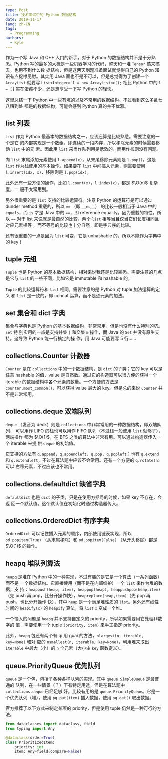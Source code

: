 ```yaml
---
type: Post
title: 技术面试中的 Python 数据结构
date: 2019-11-17
lang: zh-CN
tags:
  - Programming
authors:
  - Kyle
---
```


作为一个写 Java 和 C++ 入门的新手，对于 Python 的数据结构并不是十分熟悉。Python
写的最多的大概是一些机器学习的代码，整天和一堆 `Tensor` 搞来搞去，也用不到什么数
据结构，但是这两天刷题准备面试就觉得自己的 Python 知识有点捉襟见肘。其实用 Java
面也不是不可以，但是总觉得为了创建一个 `ArrayList` 就要写 `List<Integer> l = new
ArrayList<>();` 相比 Python 中的 `l = []` 实在蛋疼不少，还是想享受一下写 Python
的轻快。

这里总结一下 Python 中一些有坑的以及不常用的数据结构。不过看到这么多乱七八糟到处
都是的数据结构，可能会感到 Python 真的并不优雅。

## list 列表

`List` 作为 Python 最基本的数据结构之一，应该还算是比较熟悉。需要注意的一个是它
的内部实现是一个数组，即连续的一段内存，所以移除元素的时候需要移动 `list` 中的元
素。因此用 `list` 来当作队列用是低效的，而用作栈则没有问题。

向 `list` 末尾添加元素使用 `l.append(x)`，从末尾移除元素则是 `l.pop()`。这是
`list` 作为栈使用的基本操作。如果要在 `list` 中间插入元素，则需要使用
`l.insert(idx, x)`，移除则是 `l.pop(idx)`。

此外还有一些方便的操作，比如 `l.count(x)`，`l.index(x)`，都是 $\O(n)$ 复杂度，一
般不太常用到。

另外很重要的是 `list` 支持的比较运算符。注意 Python 的运算符是可以通过 dunder
method 重载的，所以 `==` （即 `__eq__`） 的比较一般相当于 Java 中的 `equals`，而
`is` 才是 Java 中的 `==`，即 reference equality。因为重载的特性，所以 `==` 对于
list 来说就是最自然的比较，两个 `list` 相等当且仅当它们长度相同且对应元素相等；
而不等号的比较也十分自然，即是字典序的比较。

还有很重要的一点是因为 `list` 可变，它是 unhashable 的，所以不能作为字典中的
key！

## tuple 元组

`Tuple` 也是 Python 的基本数据结构，相对来说我还是比较熟悉。需要注意的几点是它与
`list` 的一些不同，比如它是 immutable 和 hashable 的。

`Tuple` 的比较运算符和 `list` 相同。需要注意的是 Python 对 tuple 加法运算的定义
和 `list` 是一致的，即 concat 运算，而不是逐元素的加法。

## set 集合和 dict 字典

集合与字典也是 Python 的基本数据结构，非常常用，但是也没有什么特别的坑。`set` 特
别实用的一点是支持并集 `|`
和交集 `&` 操作，而 Java 的 `Set` 并没有原生支持。这导致 Python 能一行搞定的操
作，用 Java 可能要写 5 行……

## collections.Counter 计数器

`Counter` 是在 `collections` 中的一个数据结构，是 `dict` 的子类；它的 key 可以是
任意 hashable 的值，value 是自然数。通过它的构造器可以很方便的获得一个 iterable
的数据结构中各个元素的数量。一个方便的方法是 `counter.most_common()`，可以获得
value 最大的 key。但是总的来说 `Counter` 并不是非常常用。

## collections.deque 双端队列

`deque` （发音为 deck）则是 `collections` 中非常常用的一种数据结构，即双端队列，
可以用作 LIFO 的栈也可以用作 FIFO 队列（不过栈一般使用 `list` 就够了），两端操作
都为 $\O(1)$，在 BFS 之类的算法中非常有用。可以通过构造器传入一个 iterable 来提
供 `deque` 的初始值。

它支持的方法有 `q.append`，`q.appendleft`，`q.pop`，`q.popleft`；也有 `q.extend`
和 `q.extendleft`，不过在算法题中应该不会常用。还有一个方便的 `q.rotate(n)` 可以
右移元素，不过应该也不常用。

## collections.defaultdict 缺省字典

`defaultdict` 也是 `dict` 的子类，只是在使用方括号的时候，如果 key 不存在，会返
回一个默认值。这个默认值在初始化时通过构造器传入。

## collections.OrderedDict 有序字典

`OrderedDict` 可以记住插入元素的顺序，内部使用链表实现，所以 `od.popitem(True)`
（从末尾移除）和 `od.popitem(False)` （从开头移除）都是 $\O(1)$ 的操作。

## heapq 堆队列算法

`heapq` 是堆在 Python 中的一种实现，不过有趣的是它是一个算法（一系列函数）而不是
一个数据结构。它直接使用（而不是在内部维护）一个 `list` 来作为堆的数据，支
持：`heappush(heap, item)`，`heappop(heap)`，`heappushpop(heap,item)`（先 push
再 pop，比分开操作快），`heapreplace(heap,item)`（先 pop 再 push，也比分开操作
快），其中 `heap` 是一个满足堆性质的 `list`。另外还有线性时间的 `heapify(x)` 的
`heapify` 算法，将 `list` `x` 变成一个堆。

一个恼人的问题是 `heapq` 并不支持自定义的 priority，所以如果需要用它处理非数字的
值，需要使用一个 tuple `(priority, item)` 来手工指定 priority。

此外，`heapq` 包还有两个有 qi 用 guai 的方法，`nlargest(n, iterable, key=None)` 和对
应的 `nsmallest(n, iterable, key=None)`，利用堆来取出 `iterable` 中最大（小）的
`n` 个元素（大小由 `key` 函数定义）。

## queue.PriorityQueue 优先队列

`queue` 是一个包，包括了各种各样队列的实现。其中 `queue.SimpleQueue` 是最普通的
队列，在一些情景（？）下有特定用途，但是在算法题中 `collections.deque` 已经足够
好。比较有用的是 `queue.PriorityQueue`。它是一个优先队列（堆），使用
`pq.put(item)` 插入数据，使用 `pq.get()` 取出数据。

官方推荐了以下方式来制定某项的 priority，但是使用 tuple 仍然是一种可行的方法。

```python {6}
from dataclasses import dataclass, field
from typing import Any

@dataclass(order=True)
class PrioritizedItem:
    priority: int
    item: Any=field(compare=False)
```
